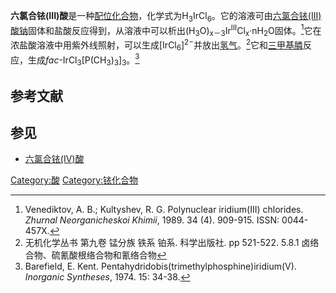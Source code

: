 {{Chembox
| Name = 
| NameEn = Chloroiridic(III) acid
| ImageFile = 
|  ImageSize = 
|  ImageAlt = 
| IUPACName = 
| IUPACNameZh = 
| OtherNames = 
| Section1 = {{Chembox Identifiers
|   CASNo = 36732-55-5
|   CASNo_Ref = {{cascite|correct|CAS}}
|   PubChem = 
|   SMILES =  }}
| Section2 = {{Chembox Properties
|   Formula = H<sub>3</sub>IrCl<sub>6</sub>
|   MolarMass = 407.96
|   Appearance = 
|   Density = 
|   MeltingPt = 
|   BoilingPt = 
|   Solubility = 可溶}}
| Section3 = {{Chembox Hazards
|   MainHazards = 
|   FlashPt = 
|   Autoignition =  }}
}}

'''六氯合铱(III)酸'''是一种[[配位化合物|配位化合物]]，化学式为H<sub>3</sub>IrCl<sub>6</sub>。它的溶液可由[[六氯合铱(III)酸钠|六氯合铱(III)酸钠]]固体和盐酸反应得到，从溶液中可以析出(H<sub>3</sub>O)<sub>x－3</sub>Ir<sup>III</sup>Cl<sub>x</sub>·nH<sub>2</sub>O固体。<ref>Venediktov, A. B.; Kultyshev, R. G. Polynuclear iridium(III) chlorides. ''Zhurnal Neorganicheskoi Khimii'', 1989. 34 (4). 909-915. ISSN: 0044-457X.</ref>它在浓盐酸溶液中用紫外线照射，可以生成[IrCl<sub>6</sub>]<sup>2−</sup>并放出[[氢气|氢气]]。<ref>无机化学丛书 第九卷 锰分族 铁系 铂系. 科学出版社. pp 521-522. 5.8.1 卤络合物、硫氰酸根络合物和氰络合物</ref>它和[[三甲基膦|三甲基膦]]反应，生成''fac''-IrCl<sub>3</sub>[P(CH<sub>3</sub>)<sub>3</sub>]<sub>3</sub>。<ref>Barefield, E. Kent. Pentahydridobis(trimethylphosphine)​iridium(V). ''Inorganic Syntheses'', 1974. 15: 34-38.</ref>

==参考文献==
{{reflist}}

==参见==
* [[六氯合铱(IV)酸|六氯合铱(IV)酸]]

[[Category:酸|Category:酸]]
[[Category:铱化合物|Category:铱化合物]]